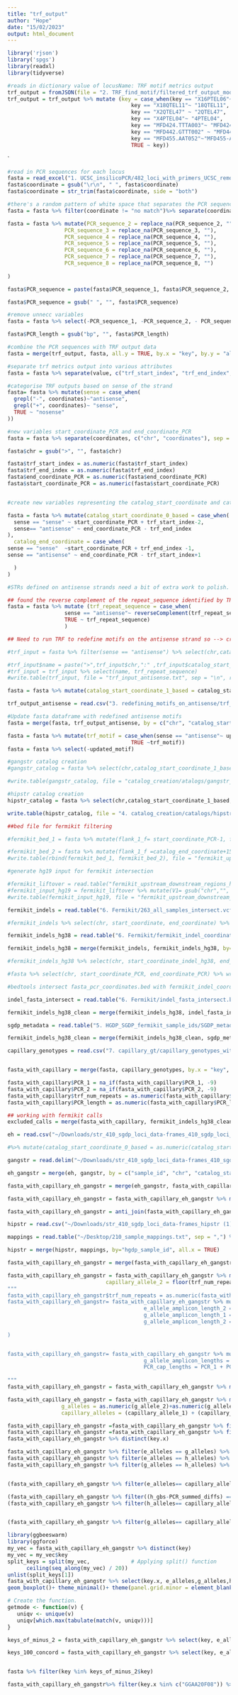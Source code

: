 ```yaml
---
title: "trf_output"
author: "Hope"
date: "15/02/2023"
output: html_document
---
```


```r
library('rjson')
library('spgs')
library(readxl)
library(tidyverse)
```

```r
#reads in dictionary value of locusName: TRF motif metrics output
trf_output = fromJSON(file = "2. TRF_find_motif/filtered_trf_output_modified.txt") %>% as.data.frame() %>% gather() 
trf_output = trf_output %>% mutate (key = case_when(key == "X16PTEL06"~ "16PTEL06",
                                       key == "X18QTEL11"~ "18QTEL11",
                                       key == "X2QTEL47" ~ "2QTEL47",
                                       key == "X4PTEL04"~ "4PTEL04",
                                       key == "MFD424.TTTA003"~ "MFD424-TTTA003",
                                       key == "MFD442.GTTT002" ~ "MFD442-GTTT002",
                                       key == "MFD455.AAT052"~"MFD455-AAT052",
                                       TRUE ~ key))
```
`

```r
#read in PCR sequences for each locus 
fasta = read_excel("1. UCSC_insilicoPCR/482_loci_with_primers_UCSC_remove_fix_alt.xlsx") %>% select(-...1)
fasta$coordinate = gsub("\r\n", " ", fasta$coordinate)
fasta$coordinate = str_trim(fasta$coordinate, side = "both")

#there's a random pattern of white space that separates the PCR sequence, so I had to separate everything and then recombine, probably a better way to do this! 
fasta = fasta %>% filter(coordinate != "no match")%>% separate(coordinate, c("coordinates", "PCR_length", "forward_primer", "reverse_primer", "PCR_sequence_1", "PCR_sequence_2", "PCR_sequence_3", "PCR_sequence_4", "PCR_sequence_5", "PCR_sequence_6", "PCR_sequence_7", "PCR_sequence_8"), sep = " ")

fasta = fasta %>% mutate(PCR_sequence_2 = replace_na(PCR_sequence_2, ""),
                  PCR_sequence_3 = replace_na(PCR_sequence_3, ""),
                  PCR_sequence_4 = replace_na(PCR_sequence_4, ""),
                  PCR_sequence_5 = replace_na(PCR_sequence_5, ""),
                  PCR_sequence_6 = replace_na(PCR_sequence_6, ""),
                  PCR_sequence_7 = replace_na(PCR_sequence_7, ""),
                  PCR_sequence_8 = replace_na(PCR_sequence_8, "")
  
)

fasta$PCR_sequence = paste(fasta$PCR_sequence_1, fasta$PCR_sequence_2, fasta$PCR_sequence_3, fasta$PCR_sequence_4, fasta$PCR_sequence_5, fasta$PCR_sequence_6, fasta$PCR_sequence_7, fasta$PCR_sequence_8)

fasta$PCR_sequence = gsub(" ", "", fasta$PCR_sequence)

#remove unnecc variables 
fasta = fasta %>% select(-PCR_sequence_1, -PCR_sequence_2, - PCR_sequence_3, -PCR_sequence_4, -PCR_sequence_5, -PCR_sequence_6, -PCR_sequence_7, -PCR_sequence_8, -forward_primer, -reverse_primer)

fasta$PCR_length = gsub("bp", "", fasta$PCR_length)
```

```r
#combine the PCR sequences with TRF output data
fasta = merge(trf_output, fasta, all.y = TRUE, by.x = "key", by.y = "alternateName")

#separate trf metrics output into various attributes 
fasta = fasta %>% separate(value, c("trf_start_index", "trf_end_index", "trf_period", "trf_num_repeats", "trf_size_consensus", "trf_percent_match", "trf_percent_indels", "trf_alignment", "trf_percent_composition_1", "trf_percent_composition_2", "trf_percent_composition_3", "trf_percent_composition_4", "trf_entropy", "trf_motif", "trf_repeat_sequence"), sep = " ")

#categorise TRF outputs based on sense of the strand 
fasta= fasta %>% mutate(sense = case_when(
  grepl("-", coordinates)~"antisense",
  grepl("+", coordinates)~ "sense",
  TRUE ~ "nosense"
))

#new variables start_coordinate_PCR and end_coordinate_PCR
fasta = fasta %>% separate(coordinates, c("chr", "coordinates"), sep = ":") %>% separate(coordinates, c("start_coordinate_PCR", "end_coordinate_PCR"), sep = "[+|-]") 

fasta$chr = gsub(">", "", fasta$chr)

fasta$trf_start_index = as.numeric(fasta$trf_start_index)
fasta$trf_end_index = as.numeric(fasta$trf_end_index)
fasta$end_coordinate_PCR = as.numeric(fasta$end_coordinate_PCR)
fasta$start_coordinate_PCR = as.numeric(fasta$start_coordinate_PCR)


#create new variables representing the catalog_start_coordinate and catalog_end_coordinate. catalog refers to the coordinates for the STR locus catalog. So the start and end coordinates should be the start and end of the STR regions 

fasta = fasta %>% mutate(catalog_start_coordinate_0_based = case_when(
  sense == "sense" ~ start_coordinate_PCR + trf_start_index-2, 
  sense== "antisense" ~ end_coordinate_PCR - trf_end_index
),
  catalog_end_coordinate = case_when(
sense == "sense"  ~start_coordinate_PCR + trf_end_index -1,
sense == "antisense" ~ end_coordinate_PCR - trf_start_index+1

  )
)

#STRs defined on antisense strands need a bit of extra work to polish. 

## found the reverse complement of the repeat_sequence identified by TRF for each STR defined on antisense strand 
fasta = fasta %>% mutate (trf_repeat_sequence = case_when(
                  sense == "antisense"~ reverseComplement(trf_repeat_sequence),
                  TRUE ~ trf_repeat_sequence)  
                  )

## Need to run TRF to redefine motifs on the antisense strand so --> creation of trf input

#trf_input = fasta %>% filter(sense == "antisense") %>% select(chr,catalog_start_coordinate_0_based, catalog_end_coordinate, trf_repeat_sequence)

#trf_input$name = paste(">",trf_input$chr,":" ,trf_input$catalog_start_coordinate_0_based, "-", trf_input$catalog_end_coordinate, sep = "")
#trf_input = trf_input %>% select(name, trf_repeat_sequence)
#write.table(trf_input, file = "trf_input_antisense.txt", sep = "\n", row.names = FALSE, quote = FALSE)

fasta = fasta %>% mutate(catalog_start_coordinate_1_based = catalog_start_coordinate_0_based+1)
```

```r
trf_output_antisense = read.csv("3. redefining_motifs_on_antisense/trf_output_antisense.txt") %>% separate(sequence, c("chr","coordinates" ), sep = ":") %>% separate(coordinates, c("catalog_start_coordinate_0_based", "catalog_end_coordinate"), sep = "-") %>% rename("updated_motif" = "motif")
```


```r
#Update fasta dataframe with redefined antisense motifs 
fasta = merge(fasta, trf_output_antisense, by = c("chr", "catalog_start_coordinate_0_based", "catalog_end_coordinate"), all.x = TRUE)
```

```r
fasta = fasta %>% mutate(trf_motif = case_when(sense == "antisense"~ updated_motif,
                                       TRUE ~trf_motif))
fasta = fasta %>% select(-updated_motif)

```

```r
#gangstr catalog creation
#gangstr_catalog = fasta %>% select(chr,catalog_start_coordinate_1_based, catalog_end_coordinate, trf_motif) %>% mutate(motif_len= nchar(trf_motif)) %>% select(chr, catalog_start_coordinate_1_based, catalog_end_coordinate, motif_len, trf_motif)

#write.table(gangstr_catalog, file = "catalog_creation/atalogs/gangstr_catalog_hg38_backbone_1_based.bed", sep = "\t", row.names = FALSE, quote = FALSE)
```


```r
#hipstr catalog creation
hipstr_catalog = fasta %>% select(chr,catalog_start_coordinate_1_based, catalog_end_coordinate, trf_period, trf_num_repeats, key) %>% mutate(trf_num_repeats = floor(as.numeric(trf_num_repeats)), catalog_end_coordinate = catalog_start_coordinate_1_based + as.numeric(trf_period)*trf_num_repeats-1) %>% select(chr, catalog_start_coordinate_1_based, catalog_end_coordinate, trf_period,trf_num_repeats, key)

write.table(hipstr_catalog, file = "4. catalog_creation/catalogs/hipstr_catalog_hg38_backbone_trimmed_1_based.bed", sep = "\t", row.names = FALSE, quote = FALSE)


```


```r
##bed file for fermikit filtering

#fermikit_bed_1 = fasta %>% mutate(flank_1_f= start_coordinate_PCR-1, flank_1_r = catalog_start_coordinate_0_based-15) %>% select(chr, flank_1_f, flank_1_r) %>% filter(flank_1_f <=flank_1_r)

#fermikit_bed_2 = fasta %>% mutate(flank_1_f =catalog_end_coordinate+15, flank_1_r = end_coordinate_PCR) %>% select(chr, flank_1_f, flank_1_r)%>% filter(flank_1_f <=flank_1_r)
#write.table(rbind(fermikit_bed_1, fermikit_bed_2), file = "fermikit_upstream_downstream_regions_hg38.bed", sep = "\t", row.names = FALSE, quote = FALSE)
```


```r
#generate hg19 input for fermikit intersection

#fermikit_liftover = read.table("fermikit_upstream_downstream_regions_hg38_liftover_to_hg19.bed", header = F, sep = "\t")
#fermikit_input_hg19 = fermikit_liftover %>% mutate(V1= gsub("chr","", V1)) %>% select(V1, V2, V3)
#write.table(fermikit_input_hg19, file = "fermikit_upstream_downstream_regions_hg19.bed", sep = "\t", row.names = FALSE, quote = FALSE)
```


```r
fermikit_indels = read.table("6. Fermikit/263_all_samples_intersect.vcf", sep = "\t", header = TRUE) %>% gather("sample_id", "gt", 10:272) %>% rename("start_coordinate_indel_hg19" = POS, "chr" = CHROM) %>% mutate(end_coordinate_indel_hg19 = start_coordinate_indel_hg19 +nchar(REF)-1,chr = paste("chr", chr, sep = "") ) %>% select(chr, start_coordinate_indel_hg19, end_coordinate_indel_hg19, sample_id, gt) 

#fermikit_indels %>% select(chr, start_coordinate, end_coordinate) %>% write.table(file = "fermikit_indel_coordinates_hg19.bed", sep = "\t", row.names = FALSE, quote = FALSE) #note hg19 - must liftover back to hg38 to merge with the `fasta` dataframe 

fermikit_indels_hg38 = read.table("6. Fermikit/fermikit_indel_coordinates_hg19_liftover_to_hg38.bed", sep = "\t", header = FALSE) %>% select(-V5)%>% rename("chr" = V1, "start_coordinate_indel_hg38" = V2, "end_coordinate_indel_hg38"= V3) %>% separate(V4, c("chr_hg19", "coordinates"), sep = ":") %>% separate(coordinates, c("start_coordinate_indel_hg19", "end_coordinate_indel_hg19"), sep = "-") %>% mutate(start_coordinate_indel_hg19 = as.numeric(start_coordinate_indel_hg19)-1) %>% distinct()

fermikit_indels_hg38 = merge(fermikit_indels, fermikit_indels_hg38, by= c("chr", "start_coordinate_indel_hg19", "end_coordinate_indel_hg19"))  %>% select(chr, start_coordinate_indel_hg38, end_coordinate_indel_hg38, sample_id,gt)

#fermikit_indels_hg38 %>% select(chr, start_coordinate_indel_hg38, end_coordinate_indel_hg38) %>% write.table(file = "fermikit_indel_coordinates_hg38_clean.bed", sep = "\t", row.names = FALSE, quote = FALSE) 

#fasta %>% select(chr, start_coordinate_PCR, end_coordinate_PCR) %>% write.table(file = "fasta_pcr_coordinates.bed", sep = "\t", row.names = FALSE, quote = FALSE)

#bedtools intersect fasta_pcr_coordinates.bed with fermikit_indel_coordinates_hg38_clean.bed > output is indel_fasta_intersect.bed

indel_fasta_intersect = read.table("6. Fermikit/indel_fasta_intersect.bed", sep ="\t", header = FALSE) %>% select(-V4)%>% rename("chr" = V1,"start_coordinate_indel_hg38" = V2, "end_coordinate_indel_hg38" = V3, "start_coordinate_PCR" = V5, "end_coordinate_PCR" = V6) %>% distinct(chr, start_coordinate_indel_hg38, end_coordinate_indel_hg38, start_coordinate_PCR, end_coordinate_PCR)

fermikit_indels_hg38_clean = merge(fermikit_indels_hg38, indel_fasta_intersect, by = c("chr", "start_coordinate_indel_hg38", "end_coordinate_indel_hg38"), all.x = TRUE) %>% rename("indel_gt"= gt)%>% mutate(indel_gt = case_when (indel_gt == "0/0" ~0, TRUE ~ 1)) %>% group_by(sample_id, start_coordinate_PCR, end_coordinate_PCR) %>% summarise(indel_gt = sum(indel_gt)) %>% filter(!is.na(start_coordinate_PCR) & !is.na(end_coordinate_PCR)) %>% ungroup () 

sgdp_metadata = read.table("5. HGDP_SGDP_fermikit_sample_ids/SGDP_metadata.279public.21signedLetter.44Fan.samples.txt", header = TRUE, sep = "\t") %>% mutate(SGDP_ID=gsub("-", ".", SGDP_ID)) %>% select(SGDP_ID, Sample_ID)

fermikit_indels_hg38_clean = merge(fermikit_indels_hg38_clean, sgdp_metadata, by.x = "sample_id", by.y = "SGDP_ID",all.x = TRUE) %>% rename("hgdp_sample_id"= "Sample_ID")
```

```r
capillary_genotypes = read.csv("7. capillary_gt/capillary_genotypes_with_locusNames_rosenberg2005.csv") %>% select(-X,-locus_id, -population_id, - geographic_population, -predefined_region)


fasta_with_capillary = merge(fasta, capillary_genotypes, by.x = "key", by.y = "alternateName", all.y = TRUE) %>% rename("PCR_1" = genotype_1, "PCR_2" = genotype_2, "hgdp_sample_id" = "sample_id")

fasta_with_capillary$PCR_1 = na_if(fasta_with_capillary$PCR_1, -9)
fasta_with_capillary$PCR_2 = na_if(fasta_with_capillary$PCR_2, -9)
fasta_with_capillary$trf_num_repeats = as.numeric(fasta_with_capillary$trf_num_repeats)
fasta_with_capillary$PCR_length = as.numeric(fasta_with_capillary$PCR_length)

## working with fermikit calls
excluded_calls = merge(fasta_with_capillary, fermikit_indels_hg38_clean, by = c("hgdp_sample_id", "start_coordinate_PCR", "end_coordinate_PCR"), all.x = TRUE)%>% filter(indel_gt!= 0 |is.na(indel_gt)) 
```

```r
eh = read.csv("~/Downloads/str_410_sgdp_loci_data-frames_410_sgdp_loci_eh.csv") %>% select(sample_id, chr, start, end, e_allele_1, e_allele_2) %>% rename("catalog_start_coordinate_0_based" = start)

#%>% mutate(catalog_start_coordinate_0_based = as.numeric(catalog_start_coordinate_1_based)-1)

gangstr = read.delim("~/Downloads/str_410_sgdp_loci_data-frames_410_sgdp_loci_gangstr.tsv", sep = "\t") %>% select(sample_id, chr, start, g_allele_1, g_allele_2)%>% rename("catalog_start_coordinate_1_based" = start) %>% mutate(catalog_start_coordinate_0_based = as.numeric(catalog_start_coordinate_1_based)-1)

eh_gangstr = merge(eh, gangstr, by = c("sample_id", "chr", "catalog_start_coordinate_0_based"), all.x = TRUE) %>% rename("cpg_id"= "sample_id")

fasta_with_capillary_eh_gangstr = merge(eh_gangstr, fasta_with_capillary, by = c("cpg_id", "chr", "catalog_start_coordinate_0_based"), all.x = TRUE)

fasta_with_capillary_eh_gangstr = fasta_with_capillary_eh_gangstr %>% mutate(trf_num_repeats = (end -catalog_start_coordinate_0_based)/as.numeric(trf_period))

fasta_with_capillary_eh_gangstr = anti_join(fasta_with_capillary_eh_gangstr, excluded_calls,by = c("cpg_id", "start_coordinate_PCR", "end_coordinate_PCR"))
```

```r
hipstr = read.csv("~/Downloads/str_410_sgdp_loci_data-frames_hipstr (1).csv")%>% separate(h_gb, c("h_gb_1", "h_gb_2"), sep = "\\|") %>% mutate(h_gb_1 = as.numeric(h_gb_1), h_gb_2 = as.numeric(h_gb_2)) %>% mutate(h_allele_1 = (nchar(h_ref)+h_gb_1)/h_period, h_allele_2 = (nchar(h_ref)+h_gb_2)/h_period, h_alleles = floor(h_allele_1) + floor(h_allele_2), h_gbs = h_gb_1 + h_gb_2) %>% rename("key"= h_id,"hgdp_sample_id"= sample_id) %>% rename("end" = h_end, "chr" = h_chr)

mappings = read.table("~/Desktop/210_sample_mappings.txt", sep = ",") %>% rename("hgdp_sample_id" = V1, "cpg_id" = V2)

hipstr = merge(hipstr, mappings, by="hgdp_sample_id", all.x = TRUE)

fasta_with_capillary_eh_gangstr = merge(fasta_with_capillary_eh_gangstr, hipstr, by =c("cpg_id", "chr", "end"), all.x = TRUE)

```

```r
fasta_with_capillary_eh_gangstr = fasta_with_capillary_eh_gangstr %>% mutate(capillary_allele_1 = floor(trf_num_repeats) + (PCR_1 -PCR_length)/nchar(trf_motif),
                               capillary_allele_2 = floor(trf_num_repeats) + (PCR_2 -PCR_length)/nchar(trf_motif) )
"""
fasta_with_capillary_eh_gangstr$trf_num_repeats = as.numeric(fasta_with_capillary_eh_gangstr$trf_num_repeats)
fasta_with_capillary_eh_gangstr= fasta_with_capillary_eh_gangstr %>% mutate(e_allele_amplicon_length_1 = (as.numeric(e_allele_1) -trf_num_repeats)*nchar(trf_motif) + PCR_length, 
                                           e_allele_amplicon_length_2 = (as.numeric(e_allele_2) -trf_num_repeats)*nchar(trf_motif) + PCR_length,
                                           g_allele_amplicon_length_1 = (as.numeric(g_allele_1) -trf_num_repeats)*nchar(trf_motif) + PCR_length,
                                           g_allele_amplicon_length_2 = (as.numeric(g_allele_2) -trf_num_repeats)*nchar(trf_motif) + PCR_length,
  
)


fasta_with_capillary_eh_gangstr= fasta_with_capillary_eh_gangstr %>% mutate(e_allele_amplicon_lengths = e_allele_amplicon_length_1 + e_allele_amplicon_length_2,
                                           g_allele_amplicon_lengths = g_allele_amplicon_length_1 + g_allele_amplicon_length_2,
                                           PCR_cap_lengths = PCR_1 + PCR_2)
                                           
"""
fasta_with_capillary_eh_gangstr = fasta_with_capillary_eh_gangstr %>% mutate(PCR_summed_diffs = PCR_1+PCR_2 -2*PCR_length)

fasta_with_capillary_eh_gangstr = fasta_with_capillary_eh_gangstr %>% mutate(e_alleles = as.numeric(e_allele_1)+as.numeric(e_allele_2), 
                 g_alleles = as.numeric(g_allele_2)+as.numeric(g_allele_1),
                 capillary_alleles = (capillary_allele_1) + (capillary_allele_2)) #summed diploid genotypes 
```

```r
fasta_with_capillary_eh_gangstr =fasta_with_capillary_eh_gangstr %>% filter(!is.na(capillary_alleles))
fasta_with_capillary_eh_gangstr =fasta_with_capillary_eh_gangstr %>% filter(!is.na(h_alleles))
fasta_with_capillary_eh_gangstr %>% distinct(key.x)

fasta_with_capillary_eh_gangstr %>% filter(e_alleles == g_alleles) %>% count()/ (fasta_with_capillary_eh_gangstr %>% count())
fasta_with_capillary_eh_gangstr %>% filter(e_alleles == h_alleles) %>% count()/ (fasta_with_capillary_eh_gangstr %>% count())
fasta_with_capillary_eh_gangstr %>% filter(g_alleles == h_alleles) %>% count()/ (fasta_with_capillary_eh_gangstr %>% count())


(fasta_with_capillary_eh_gangstr %>% filter(e_alleles== capillary_alleles) %>%count())/ (fasta_with_capillary_eh_gangstr %>% count())

(fasta_with_capillary_eh_gangstr %>% filter((h_gbs-PCR_summed_diffs) ==0) %>%count())/ (fasta_with_capillary_eh_gangstr %>% count())
(fasta_with_capillary_eh_gangstr %>% filter(h_alleles== capillary_alleles) %>%count())/ (fasta_with_capillary_eh_gangstr %>% count())


(fasta_with_capillary_eh_gangstr %>% filter(g_alleles== capillary_alleles) %>%count())/ (fasta_with_capillary_eh_gangstr %>% count())


```


```r
library(ggbeeswarm)
library(ggforce)
my_vec = fasta_with_capillary_eh_gangstr %>% distinct(key)
my_vec = my_vec$key
split_keys = split(my_vec,             # Applying split() function
      ceiling(seq_along(my_vec) / 20))
unlist(split_keys[1]) 
fasta_with_capillary_eh_gangstr %>% select(key.x, e_alleles,g_alleles,h_alleles,capillary_alleles) %>% mutate(`EH-capillary` = e_alleles-capillary_alleles, `GangSTR-capillary` = g_alleles-capillary_alleles, `HipSTR-capillary` = h_alleles-capillary_alleles) %>% gather(key = "caller_minus_capillary", value = "difference",6:8)  %>%filter(key.x %in%unlist(split_keys[1])  ) %>%ggplot(aes(x = key.x, y= difference, colour =caller_minus_capillary, alpha = 0.6,position = 'dodge' ))  +
geom_boxplot()+ theme_minimal()+ theme(panel.grid.minor = element_blank())+ xlab("locus")  +labs(color='Discrepancy') +ylab("Difference (num.repeats) from capillary")+ scale_y_continuous(breaks=seq(-30,10,1))
```
```r
# Create the function.
getmode <- function(v) {
   uniqv <- unique(v)
   uniqv[which.max(tabulate(match(v, uniqv)))]
}

keys_of_minus_2 = fasta_with_capillary_eh_gangstr %>% select(key, e_alleles,g_alleles,capillary_alleles) %>% mutate(`EH-capillary` = e_alleles-capillary_alleles, `GangSTR-capillary` = g_alleles-capillary_alleles) %>% group_by(key) %>% mutate(max_EH_capillary = max(`EH-capillary`), min_EH_capillary = min(`EH-capillary`)) %>% filter(min_EH_capillary==max_EH_capillary & min_EH_capillary ==-2) %>% distinct(key)

keys_100_concord = fasta_with_capillary_eh_gangstr %>% select(key, e_alleles,g_alleles,capillary_alleles) %>% mutate(`EH-capillary` = e_alleles-capillary_alleles, `GangSTR-capillary` = g_alleles-capillary_alleles) %>% group_by(key) %>% mutate(max_EH_capillary = max(`EH-capillary`), min_EH_capillary = min(`EH-capillary`)) %>% filter(min_EH_capillary==max_EH_capillary & min_EH_capillary ==-0) %>% distinct(key)


fasta %>% filter(key %in% keys_of_minus_2$key) 
```


```r
fasta_with_capillary_eh_gangstr%>% filter(key.x %in% c("GGAA20F08")) %>% select(e_alleles, h_alleles, g_alleles, capillary_alleles, h_gbs, PCR_summed_diffs) %>% mutate(tester =h_gbs-PCR_summed_diffs) %>% select(tester)
```

